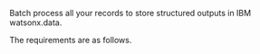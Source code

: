 Batch process all your records to store structured outputs in IBM watsonx.data.

The requirements are as follows.


<SharedIBMWatsonxdata />
<SharedIBMWatsonxdataCLIAPI />
